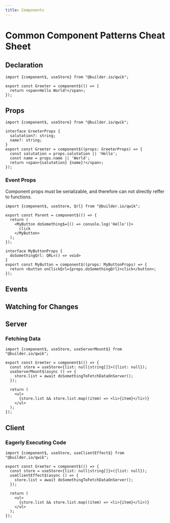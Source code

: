 ```yaml
---
title: Components
---
```


# Common Component Patterns Cheat Sheet

## Declaration

```tsx
import {component$, useStore} from "@builder.io/qwik";

export const Greeter = component$(() => {
  return <span>Hello World!</span>;
});
```

## Props

```tsx
import {component$, useStore} from "@builder.io/qwik";

interface GreeterProps {
  salutation?: string;
  name?: string;
}
export const Greeter = component$((props: GreeterProps) => {
  const salutation = props.salutation || 'Hello';
  const name = props.name || 'World';
  return <span>{salutation} {name}!</span>;
});
```

### Event Props

Component props must be serializable, and therefore can not directly reffer to functions.

```tsx
import {component$, useStore, Qrl} from "@builder.io/qwik";

export const Parent = component$(() => {
  return (
    <MyButton doSomething$={() => console.log('Hello')}>
      click
    </MyButton>
  );
});

interface MyButtonProps {
  doSomethingQrl: QRL<() => void>
}
export const MyButton = component$((props: MyButtonProps) => {
  return <button onClickQrl={props.doSomethingQrl}>click</button>;
});
```

## Events

## Watching for Changes

## Server
### Fetching Data

```tsx
import {component$, useStore, useServerMount$} from "@builder.io/qwik";

export const Greeter = component$(() => {
  const store = useStore<{list: null|string[]}>({list: null});
  useServerMount$(async () => {
    store.list = await doSomethingToFetchDataOnServer();
  });
  
  return (
    <ul>
      {store.list && store.list.map((item) => <li>{item}</li>)}
    </ul>
  );
});
```

## Client
### Eagerly Executing Code

```tsx
import {component$, useStore, useClientEffect$} from "@builder.io/qwik";

export const Greeter = component$(() => {
  const store = useStore<{list: null|string[]}>({list: null});
  useClientEffect$(async () => {
    store.list = await doSomethingToFetchDataOnServer();
  });
  
  return (
    <ul>
      {store.list && store.list.map((item) => <li>{item}</li>)}
    </ul>
  );
});
```

